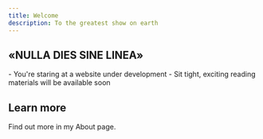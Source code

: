```yaml
---
title: Welcome
description: To the greatest show on earth
---
```


<div style={{ textAlign: 'left' }}>

## «NULLA DIES SINE LINEA»

<Note title="Hi there!" type="success">
  - You're staring at a website under development
  - Sit tight, exciting reading materials will be available soon
</Note>

## Learn more

Find out more in my About page.

</div>
